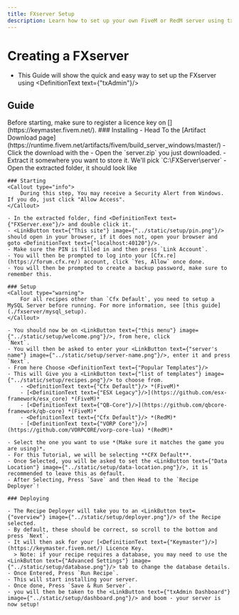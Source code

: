 ```yaml
---
title: FXserver Setup
description: Learn how to set up your own FiveM or RedM server using txAdmin.
---
```



# Creating a FXserver

- This Guide will show the quick and easy way to set up the FXserver using <DefinitionText text={"txAdmin"}/>

## Guide
<Callout type="info">
        Before starting, make sure to register a licence key on [<DefinitionText text={"Keymaster"}/>](https://keymaster.fivem.net/).
</Callout>
<Steps>
    ### Installing
    - Head To the [Artifact Download page](https://runtime.fivem.net/artifacts/fivem/build_server_windows/master/)
    - Click the download with the <LinkButton text={"highest number"} image={"../static/setup/artifact.png"}/>
    - Open the `server.zip` you just downloaded.
    - Extract it somewhere you want to store it. We'll pick `C:\FXServer\server`
    - Open the extracted folder, it should look like <LinkButton text={"this"} image={"../static/setup/files.png"}/>

    ### Starting
    <Callout type="info">
        During this step, You may receive a Security Alert from Windows. If you do, just click "Allow Access".
    </Callout>

    - In the extracted folder, find <DefinitionText text={"FXServer.exe"}/> and double click it.
    - <LinkButton text={"This site"} image={"../static/setup/pin.png"}/> should open in your browser, if it does not, open your browser and goto <DefinitionText text={"localhost:40120"}/>.
    - Make sure the PIN is filled in and then press `Link Account`.
    - You will then be prompted to log into your [Cfx.re](https://forum.cfx.re/) account, click `Yes, Allow` once done.
    - You will then be prompted to create a backup password, make sure to remember this.

    ### Setup
    <Callout type="warning">
        For all recipes other than `Cfx Default`, you need to setup a MySQL Server before running. For more information, see [this guide](./fxserver/mysql_setup).
    </Callout>

    - You should now be on <LinkButton text={"this menu"} image={"../static/setup/welcome.png"}/>, from here, click
    `Next`.
    - You will then be asked to enter your <LinkButton text={"server's name"} image={"../static/setup/server-name.png"}/>, enter it and press `Next`.
    - From here Choose <DefinitionText text={"Popular Templates"}/>
    - This will Give you a <LinkButton text={"list of templates"} image={"../static/setup/recipes.png"}/> to choose from.
        - <DefinitionText text={"Cfx Default"}/> *(FiveM)*
        - [<DefinitionText text={"ESX Legacy"}/>](https://github.com/esx-framework/esx_core) *(FiveM)*
        - [<DefinitionText text={"QB-Core"}/>](https://github.com/qbcore-framework/qb-core) *(FiveM)*
        - <DefinitionText text={"Cfx Default"}/> *(RedM)*
        - [<DefinitionText text={"VORP Core"}/>](https://github.com/VORPCORE/vorp-core-lua) *(RedM)*

    - Select the one you want to use *(Make sure it matches the game you are using)*.
    - For this Tutorial, we will be selecting **CFX Default**.
    - Once Selected, you will be asked to set the <LinkButton text={"Data Location"} image={"../static/setup/data-location.png"}/>, it is recommended to leave this as default.
    - After Selecting, Press `Save` and then Head to the `Recipe Deployer`!

    ### Deploying

    - The Recipe Deployer will take you to an <LinkButton text={"overview"} image={"../static/setup/deployer.png"}/> of the Recipe selected.
    - By default, these should be correct, so scroll to the bottom and press `Next`.
    - It will then ask for your [<DefinitionText text={"Keymaster"}/>](https://keymaster.fivem.net/) Licence Key.
      > Note: if your recipe requires a database, you may need to use the <LinkButton text={"Advanced Settings"} image={"../static/setup/database.png"}/> tab to change the database details.
    - Once Entered, Press `Run Recipe`.
    - This will start installing your server.
    - Once done, Press `Save & Run Server`.
    - you will then be taken to the <LinkButton text={"txAdmin Dashboard"} image={"../static/setup/dashboard.png"}/> and boom - your server is now setup!
</Steps>